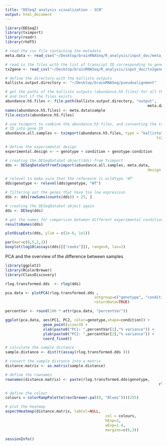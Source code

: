 ```yaml
---
title: "DESeq2 analysis visualization - SCN"
output: html_document
---
```


```r
library(DESeq2)
library(tximport)
library(readr)
library(rhdf5)

# read the csv file containing the metadata 
meta.data <- read_csv("~/Desktop/brainRNASeq/R_analysis/input_doc/meta_data_SCN.csv")

# read in the files with the list of transcipt ID corresponding to gene ID
tx2gene <- read_csv("~/Desktop/brainRNASeq/R_analysis/input_doc/tx2gene.csv")

# define the directory with the kallisto outputs
kallisto.output.directory <- "~/Desktop/brainRNASeq/pseudoalignment"

# get the paths of the kallisto outputs (abundance.h5 files) for all the samples 
# and test if the files exists
abundance.h5.files <- file.path(kallisto.output.directory, "output", 
																meta.data$file_name, "abundance.h5")
names(abundance.h5.files) <- meta.data$sample
file.exists(abundance.h5.files)

# use tximport to combine the abundance.h5 files, and conventing the transcript 
# ID into gene ID
abundance.all.samples <- tximport(abundance.h5.files, type = "kallisto", 
																	tx2gene = tx2gene)

# define the experimental design 
experimental.design <- ~ genotype + condition + genotype:condition

# creating the DESeqDataSet object(dds) from Tximport
dds <- DESeqDataSetFromTximport(abundance.all.samples, meta.data, 
																design = experimental.design)

# relevel to make sure that the reference is wildtype 'WT'
dds$genotype <- relevel(dds$genotype, "WT")

# filtering out the genes that have too low expression 
dds <- dds[rowSums(counts(dds)) > 25, ]

# creating the DESeqDataSet object again
dds <- DESeq(dds)

# get the names for comparsion between different experimental conditions
resultsNames(dds)
```

```r
plotDispEsts(dds, ylim = c(1e-6, 1e1))
```

```r
par(mar=c(8,5,2,2))
boxplot(log10(assays(dds)[["cooks"]]), range=0, las=2)
```

PCA and the overview of the difference between samples
```r

library(ggplot2)
library(RColorBrewer)
library(ClassDiscovery) 

rlog.transformed.dds  <- rlog(dds)

pca.data <- plotPCA(rlog.transformed.dds , 
										intgroup=c("genotype", "condition"), 
										returnData=TRUE)

percentVar <- round(100 * attr(pca.data, "percentVar"))

ggplot(pca.data, aes(PC1, PC2, color=genotype,shape=condition)) +
                 geom_point(size=3) +
                 xlab(paste0("PC1: ",percentVar[1],"% variance")) +
                 ylab(paste0("PC2: ",percentVar[2],"% variance")) + 
                 coord_fixed()
```


```r
# calculate the sample distance
sample.distance <- dist(t(assay(rlog.transformed.dds )))

# convert the sample distance into a matrix
distance.matrix <- as.matrix(sample.distance)

# define the rownames
rownames(distance.matrix) <- paste(rlog.transformed.dds$genotype, 
																	 rlog.transformed.dds$condition, sep="-")

# define the colour
colours = colorRampPalette(rev(brewer.pal(9, "Blues")))(255)

# plot the heatmap
aspectHeatmap(distance.matrix, labCol=NULL,
							                 col = colours, 
							                 hExp=2, 
							                 wExp=1.4, 
							                 margins=c(6,3))
```


```r
sessionInfo()
```